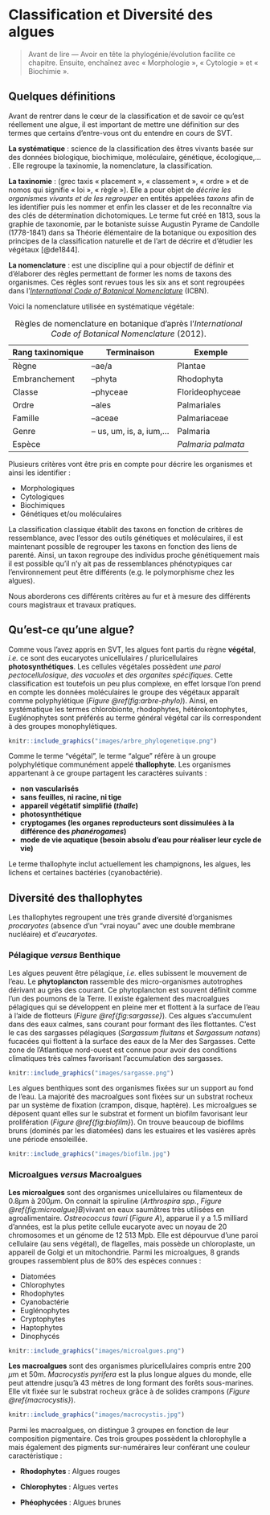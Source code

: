 # Classification et Diversité des algues {#classification}

> Avant de lire — Avoir en tête la phylogénie/évolution facilite ce chapitre. Ensuite, enchaînez avec « Morphologie », « Cytologie » et « Biochimie ».

##  Quelques définitions

Avant de rentrer dans le cœur de la classification et de savoir ce qu'est réellement une algue, il est important de mettre une définition sur des termes que certains d'entre-vous ont du entendre en cours de SVT.

**La systématique** : science de la classification des êtres vivants basée sur des données biologique, biochimique, moléculaire, génétique, écologique,... . Elle regroupe la taxinomie, la nomenclature, la classification.

**La taxinomie** : (grec taxis « placement », « classement », « ordre » et de nomos qui signifie « loi », « règle »). Elle a pour objet de *décrire les organismes vivants et de les regrouper* en entités appelées *taxons* afin de les identifier puis les nommer et enfin les classer et de les reconnaître via des clés de détermination dichotomiques. Le terme fut créé en 1813, sous la graphie de taxonomie, par le botaniste suisse Augustin Pyrame de Candolle (1778-1841) dans sa Théorie élémentaire de la botanique ou exposition des principes de la classification naturelle et de l'art de décrire et d'étudier les végétaux [@de1844].

**La nomenclature** : est une discipline qui a pour objectif de définir et d'élaborer des règles permettant de former les noms de taxons des organismes. Ces règles sont revues tous les six ans et sont regroupées dans l'[*International Code of Botanical Nomenclature*](http://iapt-taxon.org/nomen/main.php) (ICBN).

Voici la nomenclature utilisée en systématique végétale:

Table: Règles de nomenclature en botanique d'après l'*International Code of Botanical Nomenclature* (2012).

| Rang taxinomique | Terminaison               | Exemple           |
|------------------|---------------------------|-------------------|
| Règne            | --ae/a                    | Plantae           |
| Embranchement    | --phyta                   | Rhodophyta        |
| Classe           | --phyceae                 | Florideophyceae   |
| Ordre            | --ales                    | Palmariales       |
| Famille          | --aceae                   | Palmariaceae      |
| Genre            | -- us, um, is, a, ium,... | Palmaria          |
| Espèce           |                           | *Palmaria palmata*|



Plusieurs critères vont être pris en compte pour décrire les organismes et ainsi les identifier :

* Morphologiques
* Cytologiques
* Biochimiques
* Génétiques et/ou moléculaires


La classification classique établit des taxons en fonction de critères de ressemblance, avec l'essor des outils génétiques et moléculaires, il est maintenant possible de regrouper les taxons en fonction des liens de parenté. Ainsi, un taxon regroupe des individus proche génétiquement mais il est possible qu'il n'y ait pas de ressemblances phénotypiques car l'environnement peut être différents (e.g. le polymorphisme chez les algues).

Nous aborderons ces différents critères au fur et à mesure des différents cours magistraux et travaux pratiques.

## Qu'est-ce qu'une algue?

Comme vous l'avez appris en SVT, les algues font partis du règne **végétal**, *i.e.* ce sont des eucaryotes unicellulaires / pluricellulaires **photosynthétiques**. Les cellules végétales possèdent *une paroi pectocellulosique*, *des vacuoles* et *des organites spécifiques*. Cette classification est toutefois un peu plus complexe, en effet lorsque l'on prend en compte les données moléculaires le groupe des végétaux apparaît comme polyphylétique (*Figure \@ref(fig:arbre-phylo)*). Ainsi, en systématique les termes chlorobionte, rhodophytes, hétérokontophytes, Euglénophytes sont préférés au terme général végétal car ils correspondent à des groupes monophylétiques.


```r
knitr::include_graphics("images/arbre_phylogenetique.png")
```


Comme le terme "végétal", le terme "algue" réfère à un groupe polyphylétique communément appelé **thallophyte**. Les organismes appartenant à ce groupe partagent les caractères suivants :

* **non vascularisés**
* **sans feuilles, ni racine, ni tige**
* **appareil végétatif simplifié (*thalle*)**
* **photosynthétique**
* **cryptogames (les organes reproducteurs sont dissimulées à la différence des *phanérogames*)**
* **mode de vie aquatique (besoin absolu d’eau pour réaliser leur cycle de vie)**

Le terme thallophyte inclut actuellement les champignons, les algues, les lichens et certaines bactéries (cyanobactérie).

## Diversité des thallophytes

Les thallophytes regroupent une très grande diversité d'organismes *procaryotes* (absence d'un "vrai noyau" avec une double membrane nucléaire) et d'*eucaryotes*.

### Pélagique *versus* Benthique

Les algues peuvent être pélagique, *i.e.* elles subissent le mouvement de l'eau. Le **phytoplancton** rassemble des micro-organismes autotrophes dérivant au grès des courant. Ce phytoplancton est souvent définit comme l'un des poumons de la Terre. Il existe également des macroalgues pélagiques qui se développent en pleine mer et flottent à la surface de l'eau à l'aide de flotteurs (*Figure \@ref{fig:sargasse}*). Ces algues s’accumulent dans des eaux calmes, sans courant pour formant des îles flottantes. C'est le cas des sargasses pélagiques (*Sargassum fluitans* et *Sargassum natans*) fucacées qui flottent à la surface des eaux de la Mer des Sargasses. Cette zone de l’Atlantique nord-ouest est connue pour avoir des conditions climatiques très calmes favorisant l'accumulation des sargasses.



```r
knitr::include_graphics("images/sargasse.png")
```


Les algues benthiques sont des organismes fixées sur un support au fond de l'eau. La majorité des macroalgues sont fixées sur un substrat rocheux par un système de fixation (crampon, disque, haptère). Les microalgues se déposent quant elles sur le substrat et forment un biofilm favorisant leur prolifération (*Figure \@ref{fig:biofilm}*). On trouve beaucoup de biofilms bruns (dominés par les diatomées) dans les estuaires et les vasières après une période ensoleillée.

```r
knitr::include_graphics("images/biofilm.jpg")
```


### Microalgues *versus* Macroalgues

**Les microalgues** sont des organismes unicellulaires ou filamenteux de 0.8$\mu$m à 200$\mu$m. On connait la spiruline (*Arthrospira spp.*, *Figure \@ref{fig:microalgue}B*)vivant en eaux saumâtres très utilisées en agroalimentaire. *Ostreococcus tauri* (*Figure \ref{microalgue}A*), apparue il y a 1.5 milliard d'années, est la plus petite cellule eucaryote avec un noyau de 20 chromosomes et un génome de 12 513 Mpb. Elle est dépourvue d'une paroi cellulaire (au sens végétal), de flagelles, mais possède un chloroplaste, un appareil de Golgi et un mitochondrie. Parmi les microalgues, 8 grands groupes rassemblent plus de 80% des espèces connues :

* Diatomées
* Chlorophytes
* Rhodophytes
* Cyanobactérie
* Euglénophytes
* Cryptophytes
* Haptophytes
* Dinophycés

```r
knitr::include_graphics("images/microalgues.png")
```
 

**Les macroalgues** sont des organismes pluricellulaires compris entre 200 $\mu$m et 50m. *Macrocystis pyrifera* est la plus longue algues du monde, elle peut attendre jusqu'à 43 mètres de long formant des forêts sous-marines. Elle vit fixée sur le substrat rocheux grâce à de solides crampons (*Figure \@ref{macrocystis}*).

```r
knitr::include_graphics("images/macrocystis.jpg")
```

Parmi les macroalgues, on distingue 3 groupes en fonction de leur composition pigmentaire. Ces trois groupes possèdent la chlorophylle a mais également des pigments sur-numéraires leur conférant une couleur caractéristique :


* **Rhodophytes** : Algues rouges

* **Chlorophytes** : Algues vertes

* **Phéophycées** : Algues brunes